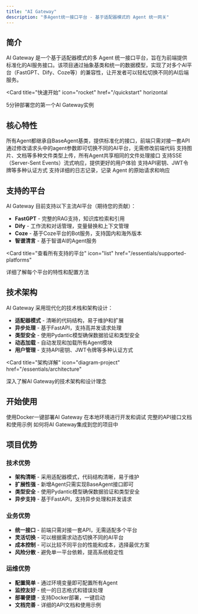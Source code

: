 ```yaml
---
title: "AI Gateway"
description: "多Agent统一接口平台 - 基于适配器模式的 Agent 统一网关"
---
```


## 简介

AI Gateway 是一个基于适配器模式的多 Agent 统一接口平台，旨在为前端提供标准化的AI服务接口。该项目通过抽象基类和统一的数据模型，实现了对多个AI平台（FastGPT、Dify、Coze等）的兼容性，让开发者可以轻松切换不同的AI后端服务。

<Card
  title="快速开始"
  icon="rocket"
  href="/quickstart"
  horizontal
>
  5分钟部署您的第一个AI Gateway实例
</Card>

## 核心特性

<Columns cols={2}>
  <Card
    title="统一接口"
    icon="link"
  >
    所有Agent都继承自BaseAgent基类，提供标准化的接口，前端只需对接一套API
  </Card>
  <Card
    title="灵活切换"
    icon="arrows-rotate"
  >
    通过修改请求头中的agent参数即可切换不同的AI平台，无需修改前端代码
  </Card>
  <Card
    title="文件支持"
    icon="file-arrow-up"
  >
    支持图片、文档等多种文件类型上传，所有Agent共享相同的文件处理接口
  </Card>
  <Card
    title="流式响应"
    icon="water"
  >
    支持SSE（Server-Sent Events）流式响应，提供更好的用户体验
  </Card>
  <Card
    title="认证架构"
    icon="shield"
  >
    支持API密钥、JWT令牌等多种认证方式
  </Card>
  <Card
    title="日志管理"
    icon="file"
  >
    支持详细的日志记录，记录 Agent 的原始请求和响应
  </Card>
</Columns>

## 支持的平台

AI Gateway 目前支持以下主流AI平台（期待您的贡献）：

- **FastGPT** - 完整的RAG支持，知识库检索和引用
- **Dify** - 工作流和对话管理，变量替换和上下文管理  
- **Coze** - 基于Coze平台的Bot服务，支持国内和海外版本
- **智谱清言** - 基于智谱AI的Agent服务

<Card
  title="查看所有支持的平台"
  icon="list"
  href="/essentials/supported-platforms"
>
  详细了解每个平台的特性和配置方法
</Card>

## 技术架构

AI Gateway 采用现代化的技术栈和架构设计：

- **适配器模式** - 清晰的代码结构，易于维护和扩展
- **异步处理** - 基于FastAPI，支持高并发请求处理
- **类型安全** - 使用Pydantic模型确保数据验证和类型安全
- **动态加载** - 自动发现和加载所有Agent模块
- **用户管理** - 支持API密钥、JWT令牌等多种认证方式

<Card
  title="架构详解"
  icon="diagram-project"
  href="/essentials/architecture"
>
  深入了解AI Gateway的技术架构和设计理念
</Card>

## 开始使用

<Columns cols={2}>
  <Card
    title="快速部署"
    icon="cloud-arrow-up"
    href="/deploy"
  >
    使用Docker一键部署AI Gateway
  </Card>
  <Card
    title="本地开发"
    icon="code"
    href="/development"
  >
    在本地环境进行开发和调试
  </Card>
  <Card
    title="API文档"
    icon="terminal"
    href="/api-reference/introduction"
  >
    完整的API接口文档和使用示例
  </Card>
  <Card
    title="集成指南"
    icon="puzzle-piece"
    href="/essentials/integration"
  >
    如何将AI Gateway集成到您的项目中
  </Card>
</Columns>

## 项目优势

### 技术优势
- **架构清晰** - 采用适配器模式，代码结构清晰，易于维护
- **扩展性强** - 新增Agent只需实现BaseAgent接口即可
- **类型安全** - 使用Pydantic模型确保数据验证和类型安全
- **异步支持** - 基于FastAPI，支持异步处理和并发请求

### 业务优势
- **统一接口** - 前端只需对接一套API，无需适配多个平台
- **灵活切换** - 可以根据需求动态切换不同的AI平台
- **成本控制** - 可以比较不同平台的性能和成本，选择最优方案
- **风险分散** - 避免单一平台依赖，提高系统稳定性

### 运维优势
- **配置简单** - 通过环境变量即可配置所有Agent
- **监控友好** - 统一的日志格式和错误处理
- **部署便捷** - 支持Docker部署，一键启动
- **文档完善** - 详细的API文档和使用示例
